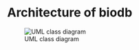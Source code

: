 <!--
%\VignetteEngine{knitr::rmarkdown}
%\VignetteIndexEntry{Architedture of biodb}
-->

# Architecture of biodb

![UML class diagram](uml-class-diag.png)
